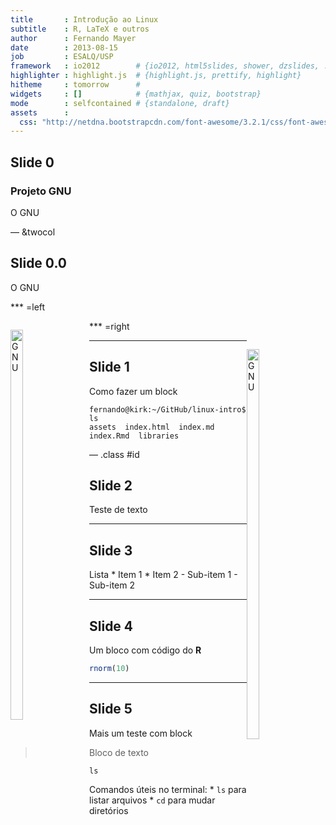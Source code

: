 ```yaml
---
title       : Introdução ao Linux
subtitle    : R, LaTeX e outros
author      : Fernando Mayer
date        : 2013-08-15
job         : ESALQ/USP
framework   : io2012        # {io2012, html5slides, shower, dzslides, ...}
highlighter : highlight.js  # {highlight.js, prettify, highlight}
hitheme     : tomorrow      # 
widgets     : []            # {mathjax, quiz, bootstrap}
mode        : selfcontained # {standalone, draft}
assets      :
  css: "http://netdna.bootstrapcdn.com/font-awesome/3.2.1/css/font-awesome.css"
---
```


## Slide 0

### Projeto GNU

O GNU

--- &twocol

## Slide 0.0

O GNU

*** =left

<div style="float:left;width:25%;" class="centered">
<img src="assets/img/GNU.png" alt="GNU" height="40%" />
</div>
<!-- <img src="assets/img/GNU.png" width="200" height="200" align="center" alt="GNU"> -->
<!-- <center>![](assets/img/GNU.png)</center> -->

*** =right

<div style="float:right;width:25%;" class="centered">
<img src="assets/img/GNU.png" alt="GNU" height="40%" />
</div>
<!-- <img src="assets/img/GNU.png" width="200" height="200" align="center" alt="GNU"> -->
<!-- <center>![](assets/img/GNU.png)</center> -->

---

## Slide 1

Como fazer um block

```
fernando@kirk:~/GitHub/linux-intro$ ls
assets  index.html  index.md  index.Rmd  libraries
```

--- .class #id 

## Slide 2

Teste de texto

---

## Slide 3

Lista
* Item 1
* Item 2
    - Sub-item 1
    - Sub-item 2

---

## Slide 4

Um bloco com código do **R**

```r
rnorm(10)
```

---

## Slide 5

Mais um teste com block

> Bloco de texto

```
ls
```

Comandos úteis no terminal:
* `ls` para listar arquivos
* `cd` para mudar diretórios





